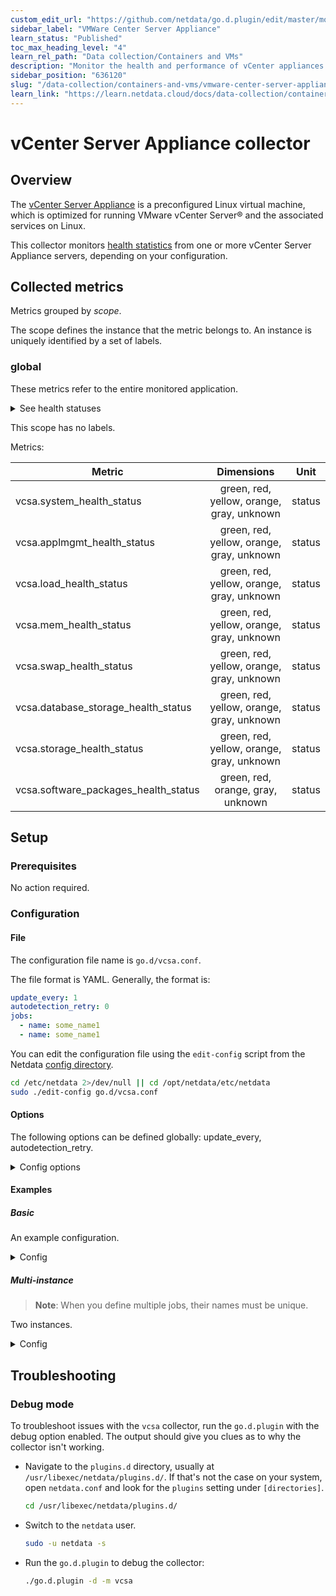 ```yaml
---
custom_edit_url: "https://github.com/netdata/go.d.plugin/edit/master/modules/vcsa/README.md"
sidebar_label: "VMWare Center Server Appliance"
learn_status: "Published"
toc_max_heading_level: "4"
learn_rel_path: "Data collection/Containers and VMs"
description: "Monitor the health and performance of vCenter appliances with zero configuration, per-second metric granularity, and interactive visualizations."
sidebar_position: "636120"
slug: "/data-collection/containers-and-vms/vmware-center-server-appliance"
learn_link: "https://learn.netdata.cloud/docs/data-collection/containers-and-vms/vmware-center-server-appliance"
---
```

# vCenter Server Appliance collector

## Overview

The [vCenter Server Appliance](https://docs.vmware.com/en/VMware-vSphere/6.5/com.vmware.vsphere.vcsa.doc/GUID-223C2821-BD98-4C7A-936B-7DBE96291BA4.html)
is a preconfigured Linux virtual machine, which is optimized for running VMware vCenter Server® and the associated
services on Linux.

This collector
monitors [health statistics](https://developer.vmware.com/apis/vsphere-automation/latest/appliance/health/) from one or
more vCenter Server Appliance servers, depending on your configuration.

## Collected metrics

Metrics grouped by *scope*.

The scope defines the instance that the metric belongs to. An instance is uniquely identified by a set of labels.

### global

These metrics refer to the entire monitored application.
<details>
<summary>See health statuses</summary>
Overall System Health:

| Status  | Description                                                                                                              |
|:-------:|:-------------------------------------------------------------------------------------------------------------------------|
|  green  | All components in the appliance are healthy.                                                                             |
| yellow  | One or more components in the appliance might become overloaded soon.                                                    |
| orange  | One or more components in the appliance might be degraded.                                                               |
|   red   | One or more components in the appliance might be in an unusable status and the appliance might become unresponsive soon. |
|  gray   | No health data is available.                                                                                             |
| unknown | Collector failed to decode status.                                                                                       |

Components Health:

| Status  | Description                                                  |
|:-------:|:-------------------------------------------------------------|
|  green  | The component is healthy.                                    |
| yellow  | The component is healthy, but may have some problems.        |
| orange  | The component is degraded, and may have serious problems.    |
|   red   | The component is unavailable, or will stop functioning soon. |
|  gray   | No health data is available.                                 |
| unknown | Collector failed to decode status.                           |

Software Updates Health:

| Status  | Description                                          |
|:-------:|:-----------------------------------------------------|
|  green  | No updates available.                                |
| orange  | Non-security patches might be available.             |
|   red   | Security patches might be available.                 |
|  gray   | An error retrieving information on software updates. |
| unknown | Collector failed to decode status.                   |

</details>


This scope has no labels.

Metrics:

| Metric                               |                Dimensions                 |  Unit  |
|--------------------------------------|:-----------------------------------------:|:------:|
| vcsa.system_health_status            | green, red, yellow, orange, gray, unknown | status |
| vcsa.applmgmt_health_status          | green, red, yellow, orange, gray, unknown | status |
| vcsa.load_health_status              | green, red, yellow, orange, gray, unknown | status |
| vcsa.mem_health_status               | green, red, yellow, orange, gray, unknown | status |
| vcsa.swap_health_status              | green, red, yellow, orange, gray, unknown | status |
| vcsa.database_storage_health_status  | green, red, yellow, orange, gray, unknown | status |
| vcsa.storage_health_status           | green, red, yellow, orange, gray, unknown | status |
| vcsa.software_packages_health_status |     green, red, orange, gray, unknown     | status |

## Setup

### Prerequisites

No action required.

### Configuration

#### File

The configuration file name is `go.d/vcsa.conf`.

The file format is YAML. Generally, the format is:

```yaml
update_every: 1
autodetection_retry: 0
jobs:
  - name: some_name1
  - name: some_name1
```

You can edit the configuration file using the `edit-config` script from the
Netdata [config directory](/docs/configuring/configuration#the-netdata-config-directory).

```bash
cd /etc/netdata 2>/dev/null || cd /opt/netdata/etc/netdata
sudo ./edit-config go.d/vcsa.conf
```

#### Options

The following options can be defined globally: update_every, autodetection_retry.

<details>
<summary>Config options</summary>

|         Name         | Description                                                                                               | Default | Required |
|:--------------------:|-----------------------------------------------------------------------------------------------------------|:-------:|:--------:|
|     update_every     | Data collection frequency.                                                                                |    5    |          |
| autodetection_retry  | Re-check interval in seconds. Zero means not to schedule re-check.                                        |    0    |          |
|         url          | Server URL.                                                                                               |         |   yes    |
|       timeout        | HTTP request timeout.                                                                                     |    1    |          |
|       username       | Username for basic HTTP authentication.                                                                   |         |   yes    |
|       password       | Password for basic HTTP authentication.                                                                   |         |   yes    |
|      proxy_url       | Proxy URL.                                                                                                |         |          |
|    proxy_username    | Username for proxy basic HTTP authentication.                                                             |         |          |
|    proxy_password    | Password for proxy basic HTTP authentication.                                                             |         |          |
|        method        | HTTP request method.                                                                                      |   GET   |          |
|         body         | HTTP request body.                                                                                        |         |          |
|       headers        | HTTP request headers.                                                                                     |         |          |
| not_follow_redirects | Redirect handling policy. Controls whether the client follows redirects.                                  |   no    |          |
|   tls_skip_verify    | Server certificate chain and hostname validation policy. Controls whether the client performs this check. |   no    |          |
|        tls_ca        | Certification authority that the client uses when verifying the server's certificates.                    |         |          |
|       tls_cert       | Client TLS certificate.                                                                                   |         |          |
|       tls_key        | Client TLS key.                                                                                           |         |          |

</details>

#### Examples

##### Basic

An example configuration.
<details>
<summary>Config</summary>

```yaml
jobs:
  - name: vcsa1
    url: https://203.0.113.1
    username: admin@vsphere.local
    password: password
```

</details>

##### Multi-instance

> **Note**: When you define multiple jobs, their names must be unique.

Two instances.

<details>
<summary>Config</summary>

```yaml
jobs:
  - name: vcsa1
    url: https://203.0.113.1
    username: admin@vsphere.local
    password: password

  - name: vcsa2
    url: https://203.0.113.10
    username: admin@vsphere.local
    password: password
```

</details>

## Troubleshooting

### Debug mode

To troubleshoot issues with the `vcsa` collector, run the `go.d.plugin` with the debug option enabled. The output
should give you clues as to why the collector isn't working.

- Navigate to the `plugins.d` directory, usually at `/usr/libexec/netdata/plugins.d/`. If that's not the case on
  your system, open `netdata.conf` and look for the `plugins` setting under `[directories]`.

  ```bash
  cd /usr/libexec/netdata/plugins.d/
  ```

- Switch to the `netdata` user.

  ```bash
  sudo -u netdata -s
  ```

- Run the `go.d.plugin` to debug the collector:

  ```bash
  ./go.d.plugin -d -m vcsa
  ```

